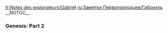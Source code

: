 <noinclude>
{{Include}}
{{ambox
| color = yellow
| icon = Carbonemys.png
| type = If you came directly to this page you can find the other Explorer Notes on page [[Explorer Notes]].
| info =
}}
[[fr:Notes des explorateurs/Gabriel]]
[[ru:Заметки Первопроходцев/Габриэль]]
{{MissingTranslations|es|ja|de|it|pl|pt-br}}
</noinclude>__NOTOC__
<div class="toccolours mw-collapsible mw-collapsed" style="background: none; border: none;">
===Genesis: Part 2===
<div class="mw-collapsible-content">
{{Explorer Note
| title = Explorer Note Gabriel 1
| text = I remember the days spent working my claim.<br/><br/>With my own two hands, I dug my fortune from the earth.<br/><br/>Then the Anglos took that from me, along with my land and my life.<br/><br/>And so I fell into darkness, only to rise again in Purgatory.<br/><br/>There I found myself beset by monsters and demons in a delirium of otherworldly domains.<br/><br/>While I struggled toward my expiation, an angel joined me and called out words of encouragement with a woman's voice.<br/><br/>She asked me to join her in mortal combat with her adversary, but I chose to follow a second voice that promised me reincarnation and restitution.<br/><br/>And so I woke again in a celestial garden, with a shining gem set in one of my new forearms.<br/><br/>The voice of my deliverer returned then, to guide me to a set of the same magical armor I'd worn in the afterlife.<br/><br/>I knew then my trials weren't over.
| author = Gabriel
| icon = NoteGabriel.png
}}

{{Explorer Note
| title = Explorer Note Gabriel 2
| text = I wandered lost in that garden for some time, transfixed by its impossible sky...<br/><br/>I could see that everything around me lay on the inner rim of a gleaming wheel that arched overhead, from horizon to horizon.<br/><br/>There was another wheel alongside this one, and together they rolled through the firmament.<br/><br/>The sight of them brought back something I'd heard slaves singing in the Anglos' gold mines: "Ezekiel saw a wheel, way up in the middle of the air..."<br/><br/>Then I recalled an old image of a snake looping around to devour itself.<br/><br/>Where had I seen that...?<br/><br/>In my adult life I figured anything spiritual had long since been ground out of me, but that was before I'd been banished to purgation.<br/><br/>I quieted my mind to listen for the voices of the exalted, only to hear from another soul lost in that garden. <br/><br/>My magic helmet showed me a hidden door in the ground nearby.<br/><br/>Did I dare enter?
| author = Gabriel
| icon = NoteGabriel.png
}}

{{Explorer Note
| title = Explorer Note Gabriel 3
| text = I'm not proud to admit it took me a long while to work up the courage to venture underground.<br/><br/>The trapdoor led down into a sort of mineshaft, shored up with the same kind of smooth metal making up the wheel in the sky overhead.<br/><br/>Again I felt fear, before a young girl spoke to me from across the chamber.<br/><br/>At first I had trouble understanding her, but somehow her words gradually became sensible.<br/><br/>I thought I heard her call me 'conquistador', which confused me until I remembered my helmet, and removed it to set her at ease.<br/><br/>As I did that, I realized she'd said something more like 'colonizer'.<br/><br/>I resented being cast in the role of villain, but I saw that she wasn't afraid of me.<br/><br/>I told her she shouldn't have risked leading me to her hideaway, since she was alone and unarmed.<br/><br/>She waved away my concern, and introduced herself as Nida before offering something to eat and drink.
| author = Gabriel
| icon = NoteGabriel.png
}}

{{Explorer Note
| title = Explorer Note Gabriel 4
| text = This Nida claims to come from a long line of caretakers who lived out their lives tending their gardens in the sky.<br/><br/>She says we're under attack by some kind of invading force.<br/><br/>I was shown visions of creatures and lands twisted out of shape in the other garden-wheel.<br/><br/>I felt pathetic and weak, once I understood how far outside my own time and place I truly was.<br/><br/>Nida told me my trials in the netherworld that she called Genesis should have prepared me for our coming fight, but I was less sure.<br/><br/>Then she showed me the colossal mechanical mules the caretakers use to work the land, how those can cut through solid rock with spears of light as bright as the sun.<br/><br/>And I saw how we may not be as powerless as I'd feared.
| author = Gabriel
| icon = NoteGabriel.png
}}

{{Explorer Note
| title = Explorer Note Gabriel 5
| text = I finally asked Nida about the strange metal she calls Element.<br/><br/>I've been unable to keep my eyes off it.<br/><br/>She said it was among the strongest substances ever discovered, and that it powers nearly everything around us, from my magic armor to her giant, mechanical stryders.<br/><br/>I felt foolish for having risked and eventually given my life for a few pounds of gold, now that I see what can be done with this metal.<br/><br/>It's hard not to covet such wonders, though Nida said that their miracles came at a terrible cost.<br/><br/>She claimed Element polluted the Earth, and that now it was polluting their sky-gardens.<br/><br/>I asked if the invasive force taking over her wheels had brought this pollution with it.<br/><br/>Nida seemed surprised by my question but agreed that did seem like a strong possibility.
| author = Gabriel
| icon = NoteGabriel.png
}}

{{Explorer Note
| title = Explorer Note Gabriel 6
| text = That night I dreamt I was heating Nida's Element in a crucible, fixing its volatile form into material with endless potential.<br/><br/>I poured the result into a mold to cast a blade, hammering to fold the metal again and again, to strengthen it and work out its impurities.<br/><br/>As I lifted my blade to inspect its edge, I saw an unfamiliar reflection in its mirrored surface-the face of a sorcerer or cultist.<br/><br/>I looked around myself and saw that I was in a vaulted chamber of some dark catacomb, the center of its ceiling open to the bright, full moon overhead.<br/><br/>From the shadows of the chamber, a disembodied voice praised my work on the blade...<br/><br/>I woke in the warren of chambers under the garden, unsure of myself.<br/><br/>Was I a prospector bushwhacked by an Anglo mob in the country of the Mother Lode, or an ancient alchemist honing his mystic arts under the Mediterranean shore?
| author = Gabriel
| icon = NoteGabriel.png
}}

{{Explorer Note
| title = Explorer Note Gabriel 7
| text = Nida's been training me on the workings of the stryders wandering the gardens above us.<br/><br/>She says they follow their own will but we can break them like gigantic wild mules, and use them to storm the other wheel.<br/><br/>I try to remind myself she's a clever girl from a time long after my own, but still it irritates me when she talks down to me as if I’m some niño tonto.<br/><br/>Maybe that's why I'm not convinced that I need to help fight her invader. <br/><br/>On the other hand, I sat out the war to defend the ranchos of Alta California from Anglo invaders, and those malparidos ended up killing me for my property.<br/><br/>I have here a rare chance to revenge myself on an occupying force, even if I have no claim to these gardens or their mineral wealth.<br/><br/>Maybe I can earn a larger plot of land on whatever world we eventually settle...
| author = Gabriel
| icon = NoteGabriel.png
}}

{{Explorer Note
| title = Explorer Note Gabriel 8
| text = We ventured above ground to look for styders, and spotted two right away, roaming toward an outcropping of rocks.<br/>It was a long hike to reach them, and Nida insisted on doing it by night.<br/>For the first time, it occurred to me to wonder how there could even be day and night on these wheels.<br/>Did her people take the sun with them, when they flew off into the stars?<br/>Before we'd come topside, Nida showed me how to use her magic gear to look around in the dark.<br/>It was distracting - I'd keep stopping to gawk at things I shouldn’t be able to see at all.<br/>I took the lead since I was the one in armor, but the girl managed to keep pace with me.<br/>We caught up with the stryders while they were standing snout-to-snout, as if they were conversing somehow.<br/>They were so massive, it took my breath away to be close to them.<br/>Now I just had to trust that the girl knew how to tame those mechanical hulks.
| author = Gabriel
| icon = NoteGabriel.png
}}

{{Explorer Note
| title = Explorer Note Gabriel 9
| text = Nida stood at the feet of the colossal four-legged machines, and fiddled with some device in her hand.<br/><br/>One of the stryders dipped its head toward the ground and I made a fool of myself by jumping in front of her.<br/><br/>Even though I knew it was a machine, I'd still half-expected it to snatch her up in its metal jaws to eat her alive.<br/><br/>She shook her head at me with a smirk, and then she turned to grab handholds to haul herself up onto its neck.<br/><br/>From there, she was able to scramble up onto its back, where a sort of saddle platform folded into place seemingly from nowhere for her to stand on.<br/><br/>After a moment, the second stryder dropped its head for my benefit, but I opted to follow the girl up to where she was standing on the first one.<br/><br/>It seemed wiser to learn from her how to tame and ride these behemoths before attempting it myself.
| author = Gabriel
| icon = NoteGabriel.png
}}

{{Explorer Note
| title = Explorer Note Gabriel 10
| text = I spent the better part of the next day or two-or cycles, as Nida would say-learning from the girl, as she put a stryder through its paces.<br/><br/>High on the machine's back, we rode it uphill and into what looked like scablands riven by channels she hoped were deep enough to conceal us from view.<br/><br/>She showed me how to coax the machine into spearing canyon walls with a light bright enough to blast away rock.<br/><br/>I knew mining wasn't the point of her demonstration, but I couldn't resist asking Nida to drop the stryder's head low enough for me to climb down and inspect the rock cut for valuable ore.<br/><br/>I didn't find any trace of gold in the rubble pile, but a bright violet shard caught my eye.<br/><br/>Something made me snatch it up and hide it away before Nida could notice it.
| author = Gabriel
| icon = NoteGabriel.png
}}

{{Explorer Note
| title = Explorer Note Gabriel 11
| text = In my dreams that night I found myself back in the necropolis under...Alessandro?<br/><br/>No-Alexandria, on the coast of Egypt.<br/><br/>Even that deep under the city, I could smell the sea.<br/><br/>My torch lit sculpted images of double-crowned snakes, carved from the bedrock walls around me.<br/><br/>I was carrying dead weight over one shoulder-an orphan, taken from the steps of the Serapeum above.<br/><br/>The deepest halls of the catacomb were partially flooded, and cold salt water tugged at the trailing folds of my cloak.<br/><br/>A groan of confusion, and the child at my shoulder struggled in vain against the effects of the mandrake root.<br/><br/>I was confident in my dosage-she wouldn't be able to rouse herself from her delirium in time.<br/><br/>No-what was I doing?<br/><br/>I jerked awake on a canyon floor, staring up at our stryders standing watch over us, flashing their blue lights into the darkness.<br/><br/>I swore I could still feel the dream-dagger strapped to my leg.
| author = Gabriel
| icon = NoteGabriel.png
}}

{{Explorer Note
| title = Explorer Note Gabriel 12
| text = All through the next day, the unease of my dream sat with me.<br/><br/>I couldn't focus on whatever Nida was trying to tell me about the dire threat to her garden and its noble purpose.<br/><br/>We were riding giant machines across a landscape her people had managed to launch into the void, and still I was fretting over some occultist's scheme from thousands of years gone.<br/><br/>I couldn't be sure it was just a dream anymore.<br/><br/>I'd returned to that man's skin twice now, seen the light of another time through his eyes.<br/><br/>His life seemed no more remote, no less my own than the one I'd lived by the Río de los Americanos.<br/><br/>Which of these men was I?<br/><br/>Both?<br/><br/>Neither?<br/><br/>Had I really been dragged back from oblivion to fight for the people of this undreamt-of future?<br/><br/>Was I damned to skip like a stone across history for my barely-remembered mortal sins?
| author = Gabriel
| icon = NoteGabriel.png
}}

{{Explorer Note
| title = Explorer Note Gabriel 13
| text = Near dark, the girl was excited to show me something.<br/><br/>She'd pried open one of her hidden doors and pressed her magic device against the machinery inside.<br/><br/>I didn't follow what she tried to explain to me next...<br/><br/>Nida said I was wired to connect to a sort of game she'd made, from my time in the shadowland she called Genesis.<br/><br/>Then she did something, and all at once I was on another world, in a new body.<br/><br/>There were no wheels overhead, only a setting sun scudded with clouds.<br/><br/>I struggled to understand-had I ever truly been in Nida's sky-garden?<br/><br/>I called to her, but instead heard the voice of the angel I'd met in Purgatory.<br/><br/>The angel told me something important.<br/><br/>Then I was yanked back into reality, if this was actually reality.<br/><br/>Nida grinned at me and asked what I thought, and I got sick all over the canyon floor.
| author = Gabriel
| icon = NoteGabriel.png
}}

{{Explorer Note
| title = Explorer Note Gabriel 14
| text = It wasn't too late to let go of the malice in my heart.<br/><br/>That was what the angel assured me in the dreamworld that Nida dropped me into, the one with the setting sun.<br/><br/>Speaking of Nida, the girl pouted for hours after I reacted poorly to the hallucination she forced on me.<br/><br/>I couldn't understand why she seemed to expect praise for what she'd done.<br/><br/>I don't trust my own sensations, my own memories.<br/><br/>I wonder if I've ever left perdition, if this ring of gardens might not be another breaking wheel for my infernal soul.<br/><br/>In the dark I lie awake, afraid to dream again, and wonder if this girl is some demon assigned to torment me.<br/><br/>And then his voice whispers to me, the one who woke me from Genesis and led me to my armor.<br/><br/>He tells me the angel lied.
| author = Gabriel
| icon = NoteGabriel.png
}}

{{Explorer Note
| title = Explorer Note Gabriel 15
| text = I was careless, and the girl found the treasure I'd been concealing.<br/><br/> I had taken out the shard of Element while she was sleeping, trying to remember what my other self had done in my dream to  fix its volatile form into workable metal.<br/><br/>I turned it back and forth in the dark.<br/><br/>Its glow was mesmerizing.<br/><br/>I must have fallen asleep trying to recover my dream-memory, and left it laying out by my side.<br/><br/>Nida warned me that the metal was dangerous to human flesh in this form, unstable.<br/><br/>She demanded to know what I was planning to do with it, if I'd cut myself with its sharp edges.<br/><br/>She scolded me like a child caught toying with fire, and I snapped at her like a wounded dog.<br/><br/>Neither of us spoke again for a long time after that.
| author = Gabriel
| icon = NoteGabriel.png
}}

{{Explorer Note
| title = Explorer Note Gabriel 16
| text = That other voice whispered to me again while Nida and I rode in silence toward the edge of the wheel.<br/><br/>It reassured me that the Element I'd recovered was my own to keep and asked why I'd let this girl draft me into fighting for a cause that was none of my concern.<br/><br/>Was I really in such a hurry to die again, after so little time back among the living?<br/><br/>We stopped to rest and eat in an alpine meadow.<br/><br/>While Nida was gathering berries I saw my moment.<br/><br/>I took advantage of the training she'd given me over the previous days to take one of the stryders and ride it away on my own for the canyonlands.<br/><br/>I wasn't sure if she'd be able to call the stryder back at a distance, but it's also possible that she decided to just let me go.<br/><br/>I was free now to use the power of this great machine of hers to my own ends.
| author = Gabriel
| icon = NoteGabriel.png
}}

{{Explorer Note
| title = Explorer Note Gabriel 17
| text = I rode my stolen stryder back toward where I thought the canyons might be, searching for the vein of ore we'd found before.<br/><br/>Every so often I'd stop the mechanical juggernaut and force it to blast at the rock outcroppings, dismounting to dig through mounds of rubble looking for the telltale violet glow of pure Element.<br/><br/>It didn't take me long to realize that all my methods of reckoning direction or distance were useless in this place.<br/><br/>By night there was no polestar to follow north.<br/>In fact, all the stars were strange to me.<br/><br/>By day their miraculous miniature sun threaded the wheels on its odd, straight track with no regard for east or west.<br/><br/>I was utterly lost again in the garden.<br/>I wondered if the girl was pressing on without me, to fight the invader in the other wheel.<br/><br/>If she ever tried to find me in the immensity of that landscape, I saw no sign.
| author = Gabriel
| icon = NoteGabriel.png
}}

{{Explorer Note
| title = Explorer Note Gabriel 18
| text = My dreams were fevered by regret during the time I fled from Nida.<br/><br/>In the dark I relived the helpless rage that set me after the claim-jumpers who followed me to search my tent.<br/><br/>Those men said I had no right to stay in their new American state.<br/><br/>They threatened to bring me to the local authorities to hang for some invented crime, their word against mine.<br/><br/>I broke away and circled back through the forest to kill them.<br/><br/>But they saw me coming and overpowered me.<br/><br/>I spat at them, gave them ideas by telling them what I'd have done to each of them if only I'd managed to catch them alone.<br/><br/>And they made me regret that.<br/><br/>With my last breath I cursed them, promising them that what they'd stolen from me would only bring them sorrow and torment.
| author = Gabriel
| icon = NoteGabriel.png
}}

{{Explorer Note
| title = Explorer Note Gabriel 19
| text = By daylight I fumed at myself for running off on my own.<br/><br/>My pride and stubborn self-reliance has only ever brought me ruination.<br/><br/>I turned my stryder back toward where I'd left Nida, near the edges of this wheel.<br/><br/>I set aside my own desire to recover the mineral wealth I had lost once, and my half-memories of a previous life's pursuit of power.<br/><br/>There was only this moment, and this chance to do something right, for once in my miserable existence.<br/><br/>I pushed the machine to its breaking point, urging it into a full gallop toward the girl I'd abandoned to an unfair fight.<br/><br/>As I re-crossed that landscape shame gnawed at me, for the way I'd reacted to the dream she'd painted for me.<br/><br/>She'd only wanted to show me a sunset on the world I was destined to tame, far from these gardens she and her people had kept alive for a future they never thought they'd see.
| author = Gabriel
| icon = NoteGabriel.png
}}

{{Explorer Note
| title = Explorer Note Gabriel 20
| text = Fear gripped my heart as I caught up with Nida near the edge of the wheel.<br/><br/> I had to fight my overwhelming urge to retreat again.<br/><br/>This close, I could plainly see how thin the glass was holding back all the land, water, and air from the cold void beyond.<br/><br/>The girl had dismounted her stryder by some sort of metal podium.<br/><br/>I climbed down off of my machine to join her.<br/><br/> She paid no mind to my approach, and went on tinkering with something near the base of the podium.<br/><br/> I fumbled through a pathetic apology directed at the back of her head, with no sign that she'd heard me.<br/><br/>Eventually, Nida stood up and touched a switch on the podium that opened a huge, circular door in front of us<br/>.<br/>The girl climbed back onto her stryder without a word, and headed through the doorway.<br/><br/> I scrambled to catch up and follow her into that other wheel.
| author = Gabriel
| icon = NoteGabriel.png
}}

{{Explorer Note
| title = Explorer Note Gabriel 21
| text = All manner of steam and blinding lights played over us as we passed through a series of antechambers astride our colossal machines. <br/><br/>At last, another of the circular doors opened and we passed through the portal into the befouled gardens beyond.<br/><br/>The sickly sweet stink of this place was nauseating.<br/><br/>We were confronted immediately by a vision of desecration-corpses of the sky-people hung on spikes and scattered about the entrance.<br/><br/>A warning for any remaining interlopers, no doubt.<br/><br/>At my distance from Nida her expression was unreadable, but I could imagine the girl's horror.<br/><br/>This might prove to be all that was left of her crewmates.<br/><br/>I dismounted to join her on the ground after she climbed down from her stryder.<br/><br/>Her face was wet with tears, but she radiated a righteous fury that I identified with all too well.<br/><br/>In silence, we buried her friends in the poisoned earth while our mechanical mounts shifted nervously above us on their bechromed hooves.
| author = Gabriel
| icon = NoteGabriel.png
}}

{{Explorer Note
| title = Explorer Note Gabriel 22
| text = Every moment spent in that unhallowed hellscape was a struggle to remain sensible.<br/><br/>What I experienced was beyond trepidation-the place pressed on me, like skeletal fingers were squeezing my scalp.<br/><br/>What had been done to the lands in that wheel was profane, a debasement of creation itself.<br/><br/>Something was unmaking the natural order, melting it to fix into unholy new forms for some unknowable end.<br/><br/>Bad enough that those poor sky-people had been massacred, but we could see now that all their generations of endeavor had been undone, from horizon to horizon.<br/><br/>Nida was inconsolable, not that I was in any shape to give comfort.<br/><br/>Not with that metronomic drone in my head, throbbing against my resolve.<br/><br/>You know what you need to do, it said.<br/><br/>I brought you back into this world.<br/><br/>I can make you whole, if you just do as I command.
| author = Gabriel
| icon = NoteGabriel.png
}}

{{Explorer Note
| title = Explorer Note Gabriel 23
| text = I forfeited all awareness of time and location in that toxic wasteland, no longer sure why we were there or what Nida thought we could do at this point to roll back catastrophe.<br/><br/>The thunder in my head exhausted me with demands for obedience, and at some point my waking mind fell into reverie.<br/><br/>I was lost again in the flooded labyrinth under Alexandria, shouldering my terrible burden to her final destination.<br/><br/>There was an eerie light in the darkness ahead, a purpurate glow from a secret sepulcher.<br/><br/>I dropped my guttering torch into the oily seawater lapping at my legs, to get a tighter grip on the insensible child I was carrying.<br/><br/>In that hidden chamber, I offered her up as sacrifice.<br/><br/>My lord promised vengeance against the cabal for banishing me.<br/><br/>Was its intonation coming from the shadows in that remembered vault, the glowing violet blade I'd forged, or the defiled wheel that was carrying Nida and I into the void?
| author = Gabriel
| icon = NoteGabriel.png
}}

{{Explorer Note
| title = Explorer Note Gabriel 24
| text = I had no peace from the unceasing demands echoing in my mind.<br/><br/>They seemed to be coming from everywhere.<br/><br/>If Nida heard, she paid no mind.<br/><br/>The girl was locked into some unknown course of action.<br/><br/>Why wouldn't she share what she was planning with me?<br/><br/>Couldn't she see I'd joined her to offer what aid I could?<br/><br/>At the same time, our unnatural surroundings seemed to be pulsing a warning at us: YOU ARE UNWELCOME HERE-DO NOT INTERFERE.<br/><br/>Still the girl didn't react.<br/><br/>She must have seen-how could she remain so fixed in her purpose? <br/><br/>Finally I couldn't abide the tension any more, and signaled for her to stop and confer.<br/><br/>We dismounted and met at the feet of our stryders, though Nida kept her distance.<br/><br/>I asked what she was planning, and she asked why I was shouting.<br/><br/>She really didn't hear all the yowling.<br/><br/>That was when those strange finned creatures attacked us.
| author = Gabriel
| icon = NoteGabriel.png
}}

{{Explorer Note
| title = Explorer Note Gabriel 25
| text = Just ahead of the attack, our stryders sounded a shrill warning from on high.<br/><br/>I was glad that Nida had shown me how to rig our mounts with weapons at the ready, because they were able to open fire on the incoming predators while we scrambled for cover.<br/><br/>Explosions erupted all around us, spraying us with gobbets of the slimy groundcover.<br/><br/>Nida began to run to our right, then changed her mind and ducked back to the left.<br/><br/>She got to her hands and knees to dig in the muck underfoot, then turned to ask what I was waiting for.<br/><br/>I helped her rip away mats of gluey sludge to uncover a hidden hatch, just as the pride of attacking creatures crested the ridge above us.<br/><br/>Their weird, spiny manes thrummed with excitement as they spotted us.<br/><br/>Nida pried open the hatch and we dove into the darkness under the landscape.
| author = Gabriel
| icon = NoteGabriel.png
}}

{{Explorer Note
| title = Explorer Note Gabriel 26
| text = The tunnels under that defiled garden wheel were pitch-dark and fouled with sullage.<br/><br/>I lost my footing and we sloshed helplessly into cataracts of sleetch and putrescence that carried us leagues away from our attackers.<br/><br/>We scrabbled for purchase or handhold to slow our descent into the immeasurable depths, to little avail.<br/><br/>We slid further and further into that muculent ductwork, bits of flotsam devoured by a stygian monstrosity.<br/><br/>It felt like untold miles of malignant vasculature were crushing out my instinct to survive, overwhelming me with dread.<br/><br/>My wits caved in and I became desperate, mewling and clawing at the lining of those guts to escape.<br/><br/>I found something sharp in my hand and tore through those thick membranes, discharging the girl and I onto the floor of an abysmal chamber.<br/><br/>Exhausted beyond reason, I fell into unconsciousness.
| author = Gabriel
| icon = NoteGabriel.png
}}

{{Explorer Note
| title = Explorer Note Gabriel 27
| text = O Serapis, King of the Dead, Giver of Wealth, may my voice reach you in the depths of your chthonic dominion.<br/><br/>I am your humble servant, I who renamed myself Ixion.<br/><br/>Surely you are aware that all I have done was always, always in your honor.<br/><br/>The other adepts cast me from their circle, forced me to steal their papyri, so that I could build on their incomplete understanding of your arts.<br/><br/>In dreams, you told me how to refine the purpureal metal that would grant me divinity-with your blessing.<br/><br/>I ask you now to lend me the power to escape this indignity.<br/><br/>I gave you the girl, bled her at your altar and burned her in your hearth.<br/><br/>I freed her from her mortal tegument to reveal her holy energy.<br/><br/>Soldiers of the empire have me surrounded in your temple.<br/><br/>I beseech you to grant me the transcendence I sought from your arcane knowledge when they find me and cut me down.
| author = Gabriel
| icon = NoteGabriel.png
}}

{{Explorer Note
| title = Explorer Note Gabriel 28
| text = Life returned to me with a shrill brightness.<br/><br/>Weakly but with increasing desperation, I pulled out the tubes choking my airway.<br/><br/>I was drowning in viscous plasma, and then a lid opened so that I fell from my metal cocoon, blinded in the unaccustomed glare.<br/><br/>A diamond protruded from the flesh of my forearm.<br/><br/>I didn't understand-a moment ago I'd been in an afterworld populated by monsters.<br/><br/>Now I was in some metal nursery of cocoons like my own.<br/><br/>I wiped at the glass of one after another, to see people suspended in fluid and shot through with tubes and wires.<br/><br/>What was this place, and how did I come to be here?<br/><br/>Then there was a voice in my head, guiding me to a suit of supernatural armor.<br/><br/>I put it on, and the voice said, "Go now and find her."
| author = Gabriel
| icon = NoteGabriel.png
}}

{{Explorer Note
| title = Explorer Note Gabriel 29
| text = Wheels chasing wheels.<br/><br/>A serpent devouring its own tail.<br/><br/>Oblivion swallowing awareness.<br/><br/>I woke again in the infernal throne room of my deliverer, his titanic excrescence exploded up one of the cavernous walls from floor to ceiling.<br/><br/>Every part of this place was him, eyes bulging from ulcerated flesh to gaze down on us, wounds become rictuses of triumph grinning from on high, tentacular limbs reaching for us from all sides.<br/><br/>There were too many sides in that vertiginous cavity, an impossibility of angles that never met.<br/><br/>I yelled to warn the girl, but of course she'd already taken it all in.<br/><br/>She was shouting her defiance up at the monumental face of our tormentor.<br/><br/>His voice came from all around as a deafening chorus.<br/><br/>He demanded that she submit and help him nurture his monstrous children by giving them new dreams.<br/><br/>He demanded that I help him mine the garden for a precious resource he called "Edmundium."<br/><br/>Of course we refused.
| author = Gabriel
| icon = NoteGabriel.png
}}

{{Explorer Note
| title = Explorer Note Gabriel 30
| text = In the sarcoid cathedral of the antigod, we endured his seismic wrath.<br/><br/>Thunderous peals of his fury buffeted us.<br/><br/>Who were we to defy his cosmic malignity?<br/><br/>He promised we would submit one way or another, as something crawled up my back and attached itself to my head.<br/><br/>I felt my will to resist being drained away, and fell to my knees as the entirety of our environment roared in triumph.<br/><br/>It assured me I would go now to dig up more of the prima materia that belonged to him.<br/><br/>I remembered the elemental dagger clutched in my fist, and threw it to the girl.<br/><br/>"Go," I croaked with my dying strength.<br/><br/>As darkness overwhelmed me, I heard indignant howls follow Nida as she fled.<br/><br/>I hoped she would cut her way out and find a way to reverse this cycle of destruction.<br/><br/>Creation deserves its rightful turn in the sun.
| author = Gabriel
| icon = NoteGabriel.png
}}
</div>
</div>
